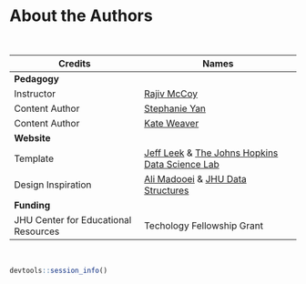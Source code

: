 
# About the Authors {-}

&nbsp;
&nbsp;

|Credits|Names|
|-------|-----|
|**Pedagogy**|
| Instructor | [Rajiv McCoy] |
| Content Author | [Stephanie Yan] |
| Content Author | [Kate Weaver] |
|**Website**|
| Template | [Jeff Leek] & [The Johns Hopkins Data Science Lab]|
| Design Inspiration | [Ali Madooei] & [JHU Data Structures] |
|**Funding**|
| JHU Center for Educational Resources | Techology Fellowship Grant |

&nbsp;

```r
devtools::session_info()
```

<!-- Author information -->
 
[Rajiv McCoy]: https://mccoy-lab.org/
[Kate Weaver]: https://kweav.github.io/
[Stephanie Yan]: https://stephaniemyan.github.io/
[Jeff Leek]: https://jtleek.com/
[The Johns Hopkins Data Science Lab]: https://jhudatascience.org/index.html
[Ali Madooei]: https://engineering.jhu.edu/faculty/ali-madooei/
[JHU Data Structures]: https://cs226sp22.github.io/

<!-- Links -->

[ottrpal]: https://github.com/jhudsl/ottrpal

<!-- Fill out this table using these instructions: https://github.com/jhudsl/OTTR_Template/wiki/How-to-give-credits

For JHU courses, You will need to add Ira as a credit:

|Content Publisher|[Ira Gooding]|
...
[Ira Gooding]: https://publichealth.jhu.edu/faculty/4130/ira-gooding
-->
